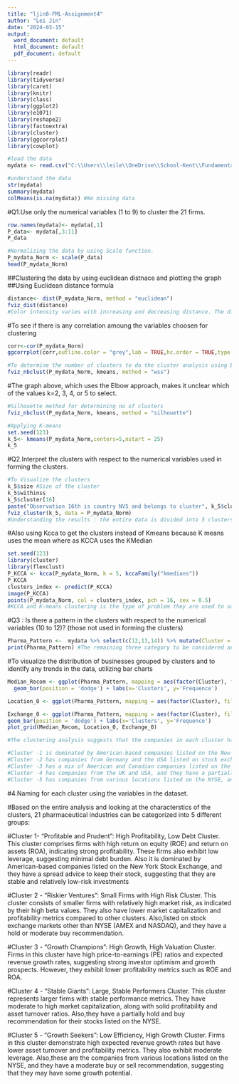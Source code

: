 ---
title: "ljin8-FML-Assignment4"
author: "Lei Jin"
date: "2024-03-15"
output:
  word_document: default
  html_document: default
  pdf_document: default
---

```{r}
library(readr)
library(tidyverse)
library(caret)
library(knitr)
library(class)  
library(ggplot2)
library(e1071)
library(reshape2)
library(factoextra)
library(cluster)
library(ggcorrplot)
library(cowplot)
```

```{r}
#load the data
mydata <- read.csv("C:\\Users\\leile\\OneDrive\\School-Kent\\Fundamental of machine learning\\FML ASSIGNMENT.4\\Pharmaceuticals.csv")
```

```{r}
#understand the data
str(mydata)
summary(mydata) 
colMeans(is.na(mydata)) #No missing data
```
#Q1.Use only the numerical variables (1 to 9) to cluster the 21 firms. 
```{r}
row.names(mydata)<- mydata[,1]
P_data<- mydata[,3:11]
P_data
```

```{r}
#Normalizing the data by using Scale function.
P_mydata_Norm <- scale(P_data)
head(P_mydata_Norm)

```
##Clustering the data by using euclidean distnace and plotting the graph  
##Using Euclidean distance formula 
```{r}
distance<- dist(P_mydata_Norm, method = "euclidean")
fviz_dist(distance)
#Color intensity varies with increasing and decreasing distance. The distance between two observations (in this case, "pharma companies") is shown in the heatmap below. The red diagonals have a value of zero, and the dark blue diagonals have a value of 6, which means they are very far from each other.
```
#To see if there is any correlation amoung the variables choosen for clustering
```{r}
corr<-cor(P_mydata_Norm)
ggcorrplot(corr,outline.color = "grey",lab = TRUE,hc.order = TRUE,type = "full") ##Return on Assets (ROA) has a strong positive correlation with Market Capitalization (Market_cap), Profit Margin, and Return on Equity (ROE). This means that as the value of ROA increases, the values of Market_cap, Profit Margin, and ROE are also likely to increase, and vice versa.
```

```{r}
#To determine the number of clusters to do the cluster analysis using Elbow Method
fviz_nbclust(P_mydata_Norm, kmeans, method = "wss")
```
#The graph above, which uses the Elbow approach, makes it unclear which of the values k=2, 3, 4, or 5 to select.
```{r}
#Silhouette method for determining no of clusters
fviz_nbclust(P_mydata_Norm, kmeans, method = "silhouette")

```

```{r}
#Applying K-means
set.seed(123)
k_5<- kmeans(P_mydata_Norm,centers=5,nstart = 25)
k_5
```
#Q2.Interpret the clusters with respect to the numerical variables used in forming the clusters.
```{r}
#To Visualize the clusters
k_5$size #Size of the cluster
k_5$withinss
k_5$cluster[16]
paste("Observation 16th is country NVS and belongs to cluster", k_5$cluster[16])
fviz_cluster(k_5, data = P_mydata_Norm)
#Understanding the results : the entire data is divided into 5 clusters. The "cluster 1" has most number of companies however the "cluster 3" has only 2 countries.Also, Cluster 4 has high asset turnover ROA,ROE however cluster 3 has a high PE_ratio. Within-Cluster sum of square distance reveals data dispersion: cluster 3 (2.8) is more homogeneous than cluster 1 (21.9)
```
#Also using Kcca to get the clusters instead of Kmeans because K means uses the mean where as KCCA uses the KMedian
```{r}
set.seed(123)
library(cluster)
library(flexclust)
P_KCCA <- kcca(P_mydata_Norm, k = 5, kccaFamily("kmedians"))
P_KCCA
clusters_index <- predict(P_KCCA)
image(P_KCCA)
points(P_mydata_Norm, col = clusters_index, pch = 16, cex = 0.5)
#KCCA and K-means clustering is the type of problem they are used to solve. KCCA is used for finding the correlation between two sets of variables, while K-means clustering is used for partitioning a set of data points into K clusters. Additionally, KCCA is a supervised learning method that requires labeled data, while K-means clustering is an unsupervised learning method that does not require any labeled data.
```

#Q3 : Is there a pattern in the clusters with respect to the numerical variables (10 to 12)? (those not used in forming the clusters)
```{r}
Pharma_Pattern <-  mydata %>% select(c(12,13,14)) %>% mutate(Cluster = k_5$cluster)
print(Pharma_Pattern) #The remaining three category to be considered are Median Recommendation, Location and Exchange.
```

#To visualize the distribution of businesses grouped by clusters and to identify any trends in the data, utilizing bar charts
```{r}
Median_Recom <- ggplot(Pharma_Pattern, mapping = aes(factor(Cluster), fill=Median_Recommendation)) +
  geom_bar(position = 'dodge') + labs(x='Clusters', y='Frequence')

Location_0 <- ggplot(Pharma_Pattern, mapping = aes(factor(Cluster), fill=Location)) + geom_bar(position = 'dodge') + labs(x='Clusters', y='Frequence')

Exchange_0 <- ggplot(Pharma_Pattern, mapping = aes(factor(Cluster), fill=Exchange)) +
geom_bar(position = 'dodge') + labs(x='Clusters', y='Frequence')
plot_grid(Median_Recom, Location_0, Exchange_0)

#The clustering analysis suggests that the companies in each cluster have similar characteristics in terms of their Median_Recommendation, Location, and Exchange.

#Cluster -1 is dominated by American-based companies listed on the New York Stock Exchange, and they have a spread advice to keep their stock, suggesting that they are stable and relatively low-risk investments.
#Cluster -2 has companies from Germany and the USA listed on stock exchange markets other than NYSE (AMEX and NASDAQ), and they have a hold or moderate buy recommendation.
#Cluster -3 has a mix of American and Canadian companies listed on the NYSE, and they have a moderate buy or hold recommendation, indicating that they have growth potential but may also have some level of risk.
#Cluster -4 has companies from the UK and USA, and they have a partially hold and buy recommendation for their stocks listed on the NYSE, indicating that they may have some potential for growth but also some level of risk.
#Cluster -5 has companies from various locations listed on the NYSE, and they have a moderate buy or sell recommendation, suggesting that they may have some growth potential.
```

#4.Naming for each cluster using the variables in the dataset. 

#Based on the entire analysis and looking at the characterstics of the clusters, 21 pharmaceutical industries can be categorized into 5 different groups:

#Cluster 1- "Profitable and Prudent": High Profitability, Low Debt Cluster. This cluster comprises firms with high return on equity (ROE) and return on assets (ROA), indicating strong profitability. These firms also exhibit low leverage, suggesting minimal debt burden. Also it is dominated by American-based companies listed on the New York Stock Exchange, and they have a spread advice to keep their stock, suggesting that they are stable and relatively low-risk investments

#Cluster 2 - "Riskier Ventures": Small Firms with High Risk Cluster. This cluster consists of smaller firms with relatively high market risk, as indicated by their high beta values. They also have lower market capitalization and profitability metrics compared to other clusters. Also,listed on stock exchange markets other than NYSE (AMEX and NASDAQ), and they have a hold or moderate buy recommendation.

#Cluster 3 - "Growth Champions": High Growth, High Valuation Cluster. Firms in this cluster have high price-to-earnings (PE) ratios and expected revenue growth rates, suggesting strong investor optimism and growth prospects. However, they exhibit lower profitability metrics such as ROE and ROA. 

#Cluster 4 - "Stable Giants": Large, Stable Performers Cluster. This cluster represents larger firms with stable performance metrics. They have moderate to high market capitalization, along with solid profitability and asset turnover ratios. Also,they have a partially hold and buy recommendation for their stocks listed on the NYSE.

#Cluster 5 - "Growth Seekers": Low Efficiency, High Growth Cluster. Firms in this cluster demonstrate high expected revenue growth rates but have lower asset turnover and profitability metrics. They also exhibit moderate leverage. Also,these are the companies from various locations listed on the NYSE, and they have a moderate buy or sell recommendation, suggesting that they may have some growth potential.


